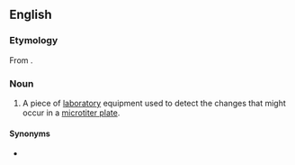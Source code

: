==English==
{{wikipedia}}

===Etymology===
From {{m|en|microplate reader}}.

===Noun===
{{en-noun}}

# {{lb|en|chemistry|biochemistry}} A piece of [[laboratory]] equipment used to detect the changes that might occur in a [[microtiter plate]].

====Synonyms====
* {{l|en|microplate reader}}